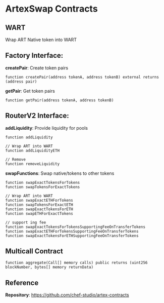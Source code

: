 # ArtexSwap Contracts

## WART

Wrap ART Native token into WART

## Factory Interface:  

**createPair**: Create token pairs

```solidity
function createPair(address tokenA, address tokenB) external returns (address pair)
```

**getPair**: Get token pairs
```solidity
function getPair(address tokenA, address tokenB)
```

## RouterV2 Interface:  

**addLiquidity**: Provide liquidity for pools

```solidity
function addLiquidity

// Wrap ART into WART
function addLiquidityETH

// Remove
function removeLiquidity
```
**swapFunctions**: Swap native/tokens to other tokens

``` solidity
function swapExactTokensForTokens
function swapTokensForExactTokens

// Wrap ART into WART
function swapExactETHForTokens
function swapTokensForExactETH
function swapExactTokensForETH
function swapETHForExactTokens

// support ing fee
function swapExactTokensForTokensSupportingFeeOnTransferTokens
function swapExactETHForTokensSupportingFeeOnTransferTokens
function swapExactTokensForETHSupportingFeeOnTransferTokens
```

## Multicall Contract

```solidity
function aggregate(Call[] memory calls) public returns (uint256 blockNumber, bytes[] memory returnData) 
```

## Reference

**Repository**: https://github.com/chef-studio/artex-contracts


